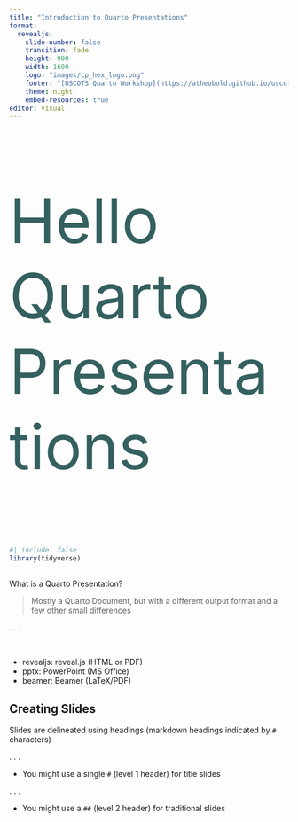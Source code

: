 ```yaml
---
title: "Introduction to Quarto Presentations"
format: 
  revealjs:
    slide-number: false
    transition: fade
    height: 900
    width: 1600
    logo: "images/cp_hex_logo.png"
    footer: "[USCOTS Quarto Workshop](https://atheobold.github.io/uscots-quarto/)"
    theme: night
    embed-resources: true
editor: visual
---
```


<!-- **Outline:** -->

<!-- -   Outline structure of Quarto presentations -->

<!--     -   Structure -->

<!--     -   Slide separation -->

<!--     -    -->

## 

::: {style="font-size: 8em; color: #34605f;"}
Hello Quarto Presentations
:::

```r
#| include: false
library(tidyverse)
```

## 

[What is a Quarto Presentation?]{.large}

> Mostly a Quarto Document, but with a different output format and a few other small differences

. . .

</br>

::: {.large .gray}
-   revealjs: reveal.js (HTML or PDF)
-   pptx: PowerPoint (MS Office)
-   beamer: Beamer (LaTeX/PDF)
:::


## Creating Slides

Slides are delineated using headings (markdown headings indicated by `#` characters)

. . .

- You might use a single `#` (level 1 header) for title slides

. . . 

- You might use a `##` (level 2 header) for traditional slides

## 